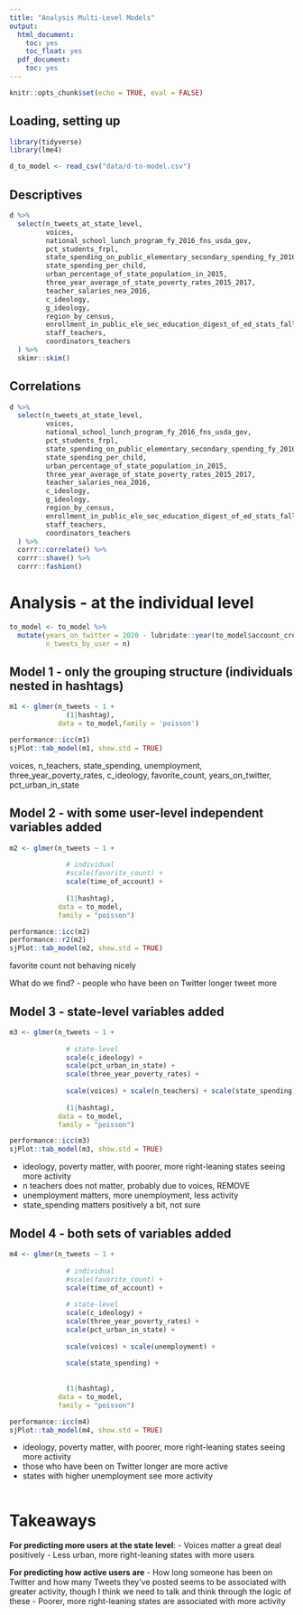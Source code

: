 ```yaml
---
title: "Analysis Multi-Level Models"
output:
  html_document:
    toc: yes
    toc_float: yes
  pdf_document:
    toc: yes
---
```


```r
knitr::opts_chunk$set(echo = TRUE, eval = FALSE)
```

## Loading, setting up

```r
library(tidyverse)
library(lme4)

d_to_model <- read_csv("data/d-to-model.csv")
```

## Descriptives

```r
d %>% 
  select(n_tweets_at_state_level,
         voices, 
         national_school_lunch_program_fy_2016_fns_usda_gov,
         pct_students_frpl, 
         state_spending_on_public_elementary_secondary_spending_fy_2016_census_in_thousands,
         state_spending_per_child,
         urban_percentage_of_state_population_in_2015,
         three_year_average_of_state_poverty_rates_2015_2017,
         teacher_salaries_nea_2016,
         c_ideology,
         g_ideology,
         region_by_census,
         enrollment_in_public_ele_sec_education_digest_of_ed_stats_fall_2015_projected,
         staff_teachers,
         coordinators_teachers
  ) %>% 
  skimr::skim()
```

## Correlations

```r
d %>% 
  select(n_tweets_at_state_level,
         voices, 
         national_school_lunch_program_fy_2016_fns_usda_gov,
         pct_students_frpl, 
         state_spending_on_public_elementary_secondary_spending_fy_2016_census_in_thousands,
         state_spending_per_child,
         urban_percentage_of_state_population_in_2015,
         three_year_average_of_state_poverty_rates_2015_2017,
         teacher_salaries_nea_2016,
         c_ideology,
         g_ideology,
         region_by_census,
         enrollment_in_public_ele_sec_education_digest_of_ed_stats_fall_2015_projected,
         staff_teachers,
         coordinators_teachers
  ) %>% 
  corrr::correlate() %>% 
  corrr::shave() %>% 
  corrr::fashion() 
```

# Analysis - at the individual level 

```r
to_model <- to_model %>% 
  mutate(years_on_twitter = 2020 - lubridate::year(to_model$account_created_at),
         n_tweets_by_user = n)
```

## Model 1 - only the grouping structure (individuals nested in hashtags)

```r
m1 <- glmer(n_tweets ~ 1 + 
              (1|hashtag), 
            data = to_model,family = 'poisson')

performance::icc(m1)
sjPlot::tab_model(m1, show.std = TRUE)
```

voices, n_teachers, state_spending, unemployment, three_year_poverty_rates, c_ideology, favorite_count, years_on_twitter, pct_urban_in_state

## Model 2 - with some user-level independent variables added

```r
m2 <- glmer(n_tweets ~ 1 + 
              
              # individual
              #scale(favorite_count) +
              scale(time_of_account) + 
              
              (1|hashtag), 
            data = to_model, 
            family = "poisson")

performance::icc(m2)
performance::r2(m2)
sjPlot::tab_model(m2, show.std = TRUE)
```

favorite count not behaving nicely 

What do we find?
- people who have been on Twitter longer tweet more

## Model 3 - state-level variables added


```r
m3 <- glmer(n_tweets ~ 1 + 
              
              # state-level
              scale(c_ideology) + 
              scale(pct_urban_in_state) + 
              scale(three_year_poverty_rates) + 
              
              scale(voices) + scale(n_teachers) + scale(state_spending) + scale(unemployment) + 
              
              (1|hashtag), 
            data = to_model, 
            family = "poisson")

performance::icc(m3)
sjPlot::tab_model(m3, show.std = TRUE)
```

- ideology, poverty matter, with poorer, more right-leaning states seeing more activity
- n teachers does not matter, probably due to voices, REMOVE
- unemployment matters, more unemployment, less activity
- state_spending matters positively a bit, not sure

## Model 4 - both sets of variables added

```r
m4 <- glmer(n_tweets ~ 1 + 
              
              # individual
              #scale(favorite_count) +
              scale(time_of_account) + 
              
              # state-level
              scale(c_ideology) + 
              scale(three_year_poverty_rates) + 
              scale(pct_urban_in_state) +
              
              scale(voices) + scale(unemployment) + 
              
              scale(state_spending) + 
              
              
              (1|hashtag), 
            data = to_model, 
            family = "poisson")

performance::icc(m4)
sjPlot::tab_model(m4, show.std = TRUE)
```

- ideology, poverty matter, with poorer, more right-leaning states seeing more activity
- those who have been on Twitter longer are more active
- states with higher unemployment see more activity


```r

```

# Takeaways

**For predicting more users at the state level**:
- Voices matter a great deal positively
- Less urban, more right-leaning states with more users

**For predicting how active users are**
- How long someone has been on Twitter and how many Tweets they've posted seems to be associated with greater activity, though I think we need to talk and think through the logic of these
- Poorer, more right-leaning states are associated with more activity
